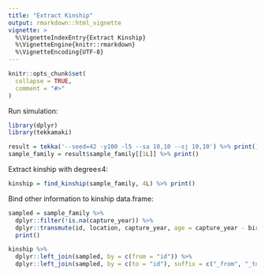 ```yaml
---
title: "Extract Kinship"
output: rmarkdown::html_vignette
vignette: >
  %\VignetteIndexEntry{Extract Kinship}
  %\VignetteEngine{knitr::rmarkdown}
  %\VignetteEncoding{UTF-8}
---
```


```r
knitr::opts_chunk$set(
  collapse = TRUE,
  comment = "#>"
)
```

Run simulation:

```r
library(dplyr)
library(tekkamaki)

result = tekka('--seed=42 -y100 -l5 --sa 10,10 --sj 10,10') %>% print()
sample_family = result$sample_family[[1L]] %>% print()
```

Extract kinship with degree&le;4:

```r
kinship = find_kinship(sample_family, 4L) %>% print()
```

Bind other information to kinship data.frame:

```r
sampled = sample_family %>%
  dplyr::filter(!is.na(capture_year)) %>%
  dplyr::transmute(id, location, capture_year, age = capture_year - birth_year) %>%
  print()

kinship %>%
  dplyr::left_join(sampled, by = c(from = "id")) %>%
  dplyr::left_join(sampled, by = c(to = "id"), suffix = c("_from", "_to"))
```
